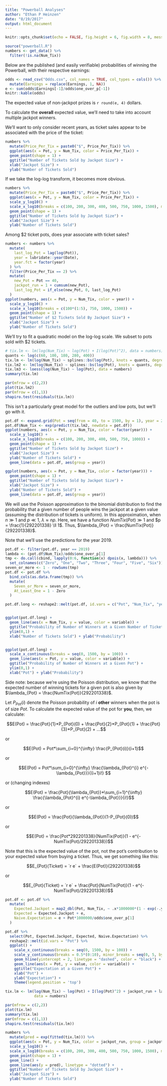 ```yaml
---
title: "Powerball Analyses"
author: "Ethan P Heinzen"
date: "8/19/2017"
output: html_document
---
```


```r
knitr::opts_chunk$set(echo = FALSE, fig.height = 6, fig.width = 8, message = FALSE, warning = FALSE)
```

```r
source("powerball.R")
numbers <- get_data() %>% 
  filter(!is.na(Num_Tix))
```

Below are the published (and easily verifiable) probabilities of winning the Powerball,
with their respective earnings:

```r
odds <- read_csv("Odds.csv", col_names = TRUE, col_types = cols()) %>% 
  mutate(Earnings = replace(Earnings, 1, NA))
e <- sum(odds$Earnings[-1]/odds$one_over_p[-1])
knitr::kable(odds)
```

The expected value of non-jackpot prizes is `r round(e, 4)` dollars.


To calculate the **overall** expected value, 
we'll need to take into account multiple jackpot winners.

We'll want to only consider recent years, as ticket sales appear to be associated with the
price of the ticket:

```r
numbers %>% 
  mutate(Price_Per_Tix = paste0("$", Price_Per_Tix)) %>% 
  ggplot(aes(x = Pot, y = Num_Tix, color = Price_Per_Tix)) +
  geom_point(shape = 1) +
  ggtitle("Number of Tickets Sold by Jackpot Size") +
  xlab("Jackpot Size") +
  ylab("Number of Tickets Sold")
```

If we take the log-log transform, it becomes more obvious.

```r
numbers %>% 
  mutate(Price_Per_Tix = paste0("$", Price_Per_Tix)) %>% 
  ggplot(aes(x = Pot, y = Num_Tix, color = Price_Per_Tix)) +
  scale_y_log10() +
  scale_x_log10(breaks = c(100, 200, 300, 400, 500, 750, 1000, 1500), minor_breaks = NULL) +
  geom_point(shape = 1) +
  ggtitle("Number of Tickets Sold by Jackpot Size") +
  xlab("Jackpot Size") +
  ylab("Number of Tickets Sold")
```

Among $2 ticket pots, does year associate with ticket sales?

```r
numbers <- numbers %>% 
  mutate(
    last_log_Pot = lag(log(Pot)),
    year = lubridate::year(Date),
    year.fct = factor(year)
  ) %>% 
  filter(Price_Per_Tix == 2) %>% 
  mutate(
    new_Pot = Pot == 40,
    jackpot_run = 1 + cumsum(new_Pot),
    last_log_Pot = if_else(new_Pot, 0, last_log_Pot)
  )
ggplot(numbers, aes(x = Pot, y = Num_Tix, color = year)) +
  scale_y_log10() +
  scale_x_log10(breaks = c(100*(1:5), 750, 1000, 1500)) +
  geom_point(shape = 1) +
  ggtitle("Number of $2 Tickets Sold By Jackpot Size") +
  xlab("Jackpot Size") +
  ylab("Number of Tickets Sold")
```

We'll try to fit a quadratic model on the log-log scale. We subset to pots sold with $2 tickets.

```r
# tix.lm <- lm(log(Num_Tix) ~ log(Pot) + I(log(Pot)^2), data = numbers)
quants <- log(c(60, 100, 180, 280, 400))
tix.lm <- lm(log(Num_Tix) ~ splines::bs(log(Pot), knots = quants, degree = 1), data = numbers)
tix.lm2 <- lm(log(Num_Tix) ~ splines::bs(log(Pot), knots = quants, degree = 1) + year, data = numbers)
tix.lm3 <- loess(log(Num_Tix) ~ log(Pot), data = numbers)
summary(tix.lm)
```

```r
par(mfrow = c(2,2))
plot(tix.lm2)
par(mfrow = c(1,1))
shapiro.test(residuals(tix.lm))
```

This isn't a particularly great model for the outliers and low pots, but we'll go with it.

```r
pot.df <- expand.grid(Pot = seq(from = 40, to = 1500, by = 1), year = 2012:2019)
pot.df$Num_Tix <- exp(predict(tix.lm2, newdata = pot.df))
ggplot(numbers, aes(x = Pot, y = Num_Tix, color = factor(year))) +
  scale_y_log10() +
  scale_x_log10(breaks = c(100, 200, 300, 400, 500, 750, 1000)) +
  geom_point(shape = 1) +
  ggtitle("Number of Tickets Sold by Jackpot Size") +
  xlab("Jackpot Size") +
  ylab("Number of Tickets Sold") +
  geom_line(data = pot.df, aes(group = year))

ggplot(numbers, aes(x = Pot, y = Num_Tix, color = factor(year))) +
  geom_point(shape = 1) +
  ggtitle("Number of Tickets Sold by Jackpot Size") +
  xlab("Jackpot Size") +
  ylab("Number of Tickets Sold") +
  geom_line(data = pot.df, aes(group = year))
```

We will use the Poisson approximation to the binomial distribution to find the probability
that a given number of people wins the jackpot at a given value (assuming the distribution
of tickets is uniform). In this approximation, when $n \gg 1$ and $p \ll 1$, $\lambda \approx np$.
Here, we have a function $NumTix(Pot) \gg 1$ and $p = \frac{1}{292201338} \ll 1$.
Thus, $\lambda_{Pot} = \frac{NumTix(Pot)}{292201338}$.

Note that we'll use the predictions for the year 2019.

```r
pot.df <- filter(pot.df, year == 2019)
lambda <- (pot.df$Num_Tix)/odds$one_over_p[1]
tmp <- do.call(cbind, lapply(0:6, function(x) dpois(x, lambda))) %>% 
  set_colnames(c("Zero", "One", "Two", "Three", "Four", "Five", "Six"))
seven_or_more <- 1 - rowSums(tmp)
pot.df <- pot.df %>% 
  bind_cols(as.data.frame(tmp)) %>% 
  mutate(
    Seven_or_More = seven_or_more,
    At_Least_One = 1 - Zero
  )

pot.df.long <- reshape2::melt(pot.df, id.vars = c("Pot", "Num_Tix", "year"))


ggplot(pot.df.long) +
  geom_line(aes(x = Num_Tix, y = value, color = variable)) +
  ggtitle("Probability of Number of Winners at a Given Number of Tickets Sold") +
  ylim(0,1) +
  xlab("Number of Tickets Sold") + ylab("Probability")


ggplot(pot.df.long) +
  scale_x_continuous(breaks = seq(0, 1500, by = 100)) +
  geom_line(aes(x = Pot, y = value, color = variable)) +
  ggtitle("Probability of Number of Winners at a Given Pot") +
  ylim(0,1) +
  xlab("Pot") + ylab("Probability")
```

Side note: because we're using the Poisson distribution, we know that the expected
number of winning tickets for a given pot is also given by
$\lambda_{Pot} = \frac{NumTix(Pot)}{292201338}$.

Let $P_{Pot}(i)$ denote the Poisson probability of $i$ **other** winners when the pot is of size $Pot$.
To calculate the expected value of the pot for **you**, then, we calculate:

$$E(Pot) = \frac{Pot}{1}*P_{Pot}(0) + \frac{Pot}{2}*P_{Pot}(1) + \frac{Pot}{3}*P_{Pot}(2) + ...$$

or

$$E(Pot) = Pot*\sum_{i=0}^{\infty} \frac{P_{Pot}(i)}{i+1}$$

or

$$E(Pot) = Pot*\sum_{i=0}^{\infty} \frac{\lambda_{Pot}^{i} e^{-\lambda_{Pot}}}{(i+1)i!} $$

or (changing indexes)

$$E(Pot) = \frac{Pot}{\lambda_{Pot}}*\sum_{i=1}^{\infty} \frac{\lambda_{Pot}^{i} e^{-\lambda_{Pot}}}{i!}$$

or

$$E(Pot) = \frac{Pot}{\lambda_{Pot}}(1-P_{Pot}(0))$$

or

$$E(Pot) = \frac{Pot*292201338}{NumTix(Pot)}(1 - e^{-NumTix(Pot)/292201338})$$

Note that this is
the expected value of the pot, not the pot's contribution to your expected
value from buying a ticket. Thus, we get something like this:

$$E_{Pot}(Ticket) = `r e` + \frac{E(Pot)}{292201338}$$

or

$$E_{Pot}(Ticket) = `r e` + \frac{Pot}{NumTix(Pot)}(1 - e^{-NumTix(Pot)/292201338})$$

```r
pot.df <- pot.df %>%
  mutate(
    Expected.Jackpot = map2_dbl(Pot, Num_Tix, ~ .x*1000000*(1 - exp(-.y/odds$one_over_p[1]))/.y),
    Expected = Expected.Jackpot + e,
    Naive.Expectation = e + Pot*1000000/odds$one_over_p[1]
  )

pot.df %>% 
  select(Pot, Expected.Jackpot, Expected, Naive.Expectation) %>% 
  reshape2::melt(id.vars = "Pot") %>% 
  ggplot() +
    scale_x_continuous(breaks = seq(0, 1500, by = 100)) +
    scale_y_continuous(breaks = 0.5*(0:10), minor_breaks = seq(0, 5, by = 0.1)) +
    geom_hline(yintercept = 2, linetype = "dashed", color = "black") +
    geom_line(aes(x = Pot, y = value, color = variable)) +
    ggtitle("Expectation at a Given Pot") +
    xlab("Pot") +
    ylab("Expectation") +
    theme(legend.position = 'top')
```



```r
tix.lm <- lm(log(Num_Tix) ~ log(Pot) + I(log(Pot)^2) + jackpot_run + last_log_Pot + new_Pot,
             data = numbers)

par(mfrow = c(2,2))
plot(tix.lm)
summary(tix.lm)
par(mfrow = c(1,1))
shapiro.test(residuals(tix.lm))

numbers %>% 
  mutate(pred = exp(fitted(tix.lm))) %>% 
  ggplot(aes(x = Pot, y = Num_Tix, color = jackpot_run, group = jackpot_run)) +
  scale_y_log10() +
  scale_x_log10(breaks = c(100, 200, 300, 400, 500, 750, 1000, 1500), minor_breaks = NULL) +
  geom_point(shape = 1) +
  geom_line() +
  geom_line(aes(y = pred), linetype = "dotted") +
  ggtitle("Number of Tickets Sold by Jackpot Size") +
  xlab("Jackpot Size") +
  ylab("Number of Tickets Sold")
```
